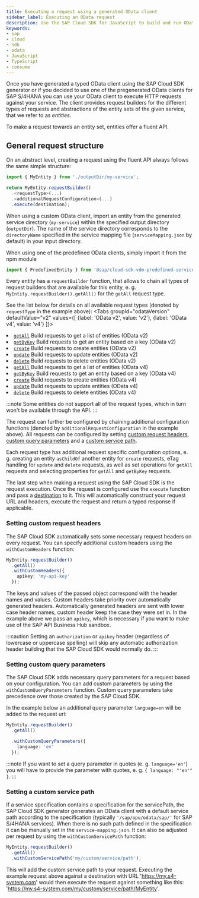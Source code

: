 ```yaml
---
title: Executing a request using a generated OData client
sidebar_label: Executing an OData request
description: Use the SAP Cloud SDK for JavaScript to build and run OData requests in a type-safe way.
keywords:
- sap
- cloud
- sdk
- odata
- JavaScript
- TypeScript
- consume
---
```



Once you have generated a typed OData client using the SAP Cloud SDK generator or if you decided to use one of the pregenerated OData clients for SAP S/4HANA you can use your OData client to execute HTTP requests against your service.
The client provides request builders for the different types of requests and abstractions of the entity sets of the given service, that we refer to as *entities*.

To make a request towards an entity set, entities offer a fluent API.

## General request structure

On an abstract level, creating a request using the fluent API always follows the same simple structure:

```ts
import { MyEntity } from './outputDir/my-service';

return MyEntity.requestBuilder()
  .<requestType>(...)
  .<additionalRequestConfiguration>(...)
  .execute(destination);
```

When using a custom OData client, import an entity from the generated service directory (`my-service`) within the specified output directory (`outputDir`).
The name of the service directory corresponds to the `directoryName` specified in the service mapping file (`serviceMapping.json` by default) in your input directory.

When using one of the predefined OData clients, simply import it from the npm module

```ts
import { PredefinedEntity } from '@sap/cloud-sdk-vdm-predefined-service';
```

Every entity has a `requestBuilder` function, that allows to chain all types of request builders that are available for this entity, e. g. `MyEntity.requestBuilder().getAll()` for the `getAll` request type.

See the list below for details on all available request types (denoted by `requestType` in the example above):
<Tabs
  groupId="odataVersion"
  defaultValue="v2"
  values={[
    {label: 'OData v2', value: 'v2'},
    {label: 'OData v4', value: 'v4'}
  ]}>
  <TabItem value="v2">
    <li><a href="./odata-v2-client#getall-request-builder"><code>getAll</code></a> Build requests to get a list of entities (OData v2)</li>
    <li><a href="./odata-v2-client#getbykey-request-builder"><code>getByKey</code></a> Build requests to get an entity based on a key (OData v2)</li>
    <li><a href="./odata-v2-client#create-request-builder"><code>create</code></a> Build requests to create entities (OData v2)</li>
    <li><a href="./odata-v2-client#update-request-builder"><code>update</code></a> Build requests to update entities (OData v2)</li>
    <li><a href="./odata-v2-client#delete-request-builder"><code>delete</code></a> Build requests to delete entities (OData v2)</li>
  </TabItem>
  <TabItem value="v4">
    <li><a href="./odata-v4-client#getall-request-builder"><code>getAll</code></a> Build requests to get a list of entities (OData v4)</li>
    <li><a href="./odata-v4-client#getbykey-request-builder"><code>getByKey</code></a> Build requests to get an entity based on a key (OData v4)</li>
    <li><a href="./odata-v4-client#create-request-builder"><code>create</code></a> Build requests to create entities (OData v4)</li>
    <li><a href="./odata-v4-client#update-request-builder"><code>update</code></a> Build requests to update entities (OData v4)</li>
    <li><a href="./odata-v4-client#delete-request-builder"><code>delete</code></a> Build requests to delete entities (OData v4)</li>
  </TabItem>
</Tabs>

:::note
Some entities do not support all of the request types, which in turn won't be available through the API.
:::

The request can further be configured by chaining additional configuration functions (denoted by `additionalRequestConfiguration` in the example above). All requests can be configured by setting [custom request headers](#setting-custom-request-headers), [custom query parameters](#setting-custom-query-parameters) and a [custom service path](#setting-a-custom-service-path).

Each request type has additional request specific configuration options, e. g. creating an entity `asChildOf` another entity for `create` requests, eTag handling for `update` and `delete` requests, as well as set operations for `getAll` requests and selecting properties for `getAll` and `getByKey` requests.

The last step when making a request using the SAP Cloud SDK is the request execution. Once the request is configured use the `execute` function and pass a [destination](../connectivity/destination-js-sdk) to it. This will automatically construct your request URL and headers, execute the request and return a typed response if applicable.

### Setting custom request headers

The SAP Cloud SDK automatically sets some necessary request headers on every request. You can specify additional custom headers using the `withCustomHeaders` function:

```ts
MyEntity.requestBuilder()
  .getAll()
  .withCustomHeaders({
    apikey: 'my-api-key'
  });
```

The keys and values of the passed object correspond with the header names and values. Custom headers take priority over automatically generated headers. Automatically generated headers are sent with lower case header names, custom header keep the case they were set in.
In the example above we pass an `apikey`, which is necessary if you want to make use of the SAP API Business Hub sandbox.

:::caution
Setting an `authorization` or `apikey` header (regardless of lowercase or uppercase spelling) will skip any automatic authorization header building that the SAP Cloud SDK would normally do.
:::

### Setting custom query parameters

The SAP Cloud SDK adds necessary query parameters for a request based on your configuration. You can add custom parameters by using the `withCustomQueryParameters` function. Custom query parameters take precedence over those created by the SAP Cloud SDK.

In the example below an additional query parameter `language=en` will be added to the request url:

```ts
MyEntity.requestBuilder()
  .getAll()

  .withCustomQueryParameters({
    language: 'en'
  });
```

:::note
If you want to set a query parameter in quotes (e. g. `language='en'`) you will have to provide the parameter with quotes, e. g. `{ language: "'en'" }`.
:::

### Setting a custom service path

If a service specification contains a specification for the servicePath, the SAP Cloud SDK generator generates an OData client with a default service path according to the specification (typically `'/sap/opu/odata/sap/'` for SAP S/4HANA services). When there is no such path defined in the specification it can be manually set in the `service-mapping.json`. It can also be adjusted per request by using the `withCustomServicePath` function:

```ts
MyEntity.requestBuilder()
  .getAll()
  .withCustomServicePath('my/custom/service/path');
```
This will add the custom service path to your request. Executing the example request above against a destination with URL 'https://my.s4-system.com' would then execute the request against something like this: 'https://my.s4-system.com/my/custom/service/path/MyEntity'.
